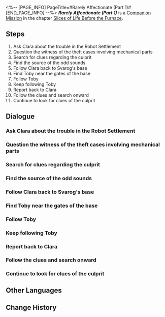 <%-- [PAGE_INFO]
PageTitle=#Rarely Affectionate (Part 1)#
[END_PAGE_INFO] --%>
{{Stub|Dialogue.}}
{{Mission Infobox
|id            = 2010905
|title         = 
|image         = <!--Mission Rarely Affectionate (Part 1).png-->
|type          = Companion
|event_name    = 
|chapter       = Slices of Life Before the Furnace
|requirements  = [[Trailblaze Mission]] ''[[Silent Galaxy]]'' completed
|summary       = Clara returns the suspicious little robot to the base, putting an end to the parts theft. However, she needs time to contemplate the future of humans, automatons, and the settlement.
|characters    = Clara; Gear-Stealing Robot; Little Robot; Shivering Vagrant; Svarog; Toby; Trailblazer
|startLocation = [[Jarilo-VI]] - [[Robot Settlement]]
|world         = Jarilo-VI
|area          = Robot Settlement
|prev          = 
|next          = 
|rewards       = Trailblaze EXP*350; Stellar Jade*60; Adventure Log*6; Shield (Item)*200; "Godfather"*1 { text = "Godfather" }; Credit*20,000
}}
'''''Rarely Affectionate (Part 1)''''' is a [[Companion Mission]] in the chapter [[Slices of Life Before the Furnace]].

==Steps==
# Ask Clara about the trouble in the Robot Settlement
# Question the witness of the theft cases involving mechanical parts
# Search for clues regarding the culprit
# Find the source of the odd sounds
# Follow Clara back to Svarog's base
# Find Toby near the gates of the base
# Follow Toby
# Keep following Toby
# Report back to Clara
# Follow the clues and search onward
# Continue to look for clues of the culprit

<!--
==Gameplay Notes==

--><!--
==Trial Character==

-->
==Dialogue==
{{Stub Dialogue}}
===Ask Clara about the trouble in the Robot Settlement===
{{Mission Description|type=companion|location=Robot Settlement|You suddenly receive a message from Clara &mdash; the shy little girl seems to be asking you for help.<br />While you may admire how Clara is as cute in text as she is in person, do go to the robot settlement and get an understanding of the situation as she had requested.}}
{{Dialogue Start}}
:{{tx}}
{{Dialogue End}}

===Question the witness of the theft cases involving mechanical parts===
{{Mission Description|type=companion|location=Robot Settlement|update|Based on what Clara said, there had been lots of recent thefts for mechanical parts in the robot settlement.<br />The (probable) scent of crime excites you &mdash; Go, genius detective Clara and her genius assistant! The witness for the most recent theft should be able to provide clues.}}
{{Dialogue Start}}
:{{tx}}
{{Dialogue End}}

===Search for clues regarding the culprit===
{{Mission Description|type=companion|location=Robot Settlement|update|Your questions seem to touch a nerve with the jumpy witness. His unnatural terror hints that this theft might be more dangerous than you have imagined.<br />However, you and Clara still decide to head to the crime scene. Be prepared for any potential dangers and protect yourself &mdash; or at least protect Clara.}}
{{Dialogue Start}}
:{{tx}}
{{Dialogue End}}

===Find the source of the odd sounds===
{{Mission Description|type=companion|location=Robot Settlement|update|You arrive at a machine landfill as you and Clara followed the tracks of the careless thief, and you hear some odd sounds here.<br />Does this mean the thief is here? You are not sure, but you can answer this question by checking out the source of the sounds.}}
{{Dialogue Start}}
:{{tx}}
{{Dialogue End}}

===Follow Clara back to Svarog's base===
{{Mission Description|type=companion|location=Robot Settlement|update|Clara and you are surprised to find a strange little robot to be the culprit of the thefts.<br />As you subdued it, the robot kept begging you for forgiveness and didn't show any aggression.<br />This made Clara feel rather down. Return to the base with her and plan your next move.}}
{{Dialogue Start}}
:{{tx}}
{{Dialogue End}}

===Find Toby near the gates of the base===
{{Mission Description|type=companion|location=Robot Settlement|update|Clara made the difficult decision to fix the small robot that had been stealing parts.<br />This action, logical or not, would help to unravel the truth of these thefts.<br />Go find Toby the robot near the gates of the base as Clara stated &mdash; It should be able to take you around the machine graveyard.}}
{{Dialogue Start}}
:{{tx}}
{{Dialogue End}}

===Follow Toby===
{{Mission Description|type=companion|location=Robot Settlement|update|You find a rather annoyed Toby. At least it is willing to obey Clara's orders and take you to the machine graveyard.<br />Follow Toby and find a suitable robot shell in the graveyard.}}
{{Dialogue Start}}
:{{tx}}
{{Dialogue End}}

===Keep following Toby===
{{Mission Description|type=companion|location=Robot Settlement|update|You find a rather annoyed Toby. At least it is willing to obey Clara's orders and take you to the machine graveyard.<br />Follow Toby and keep trying to find a suitable robot shell in the graveyard.}}
{{Dialogue Start}}
:{{tx}}
{{Dialogue End}}

===Report back to Clara===
{{Mission Description|type=companion|location=Robot Settlement|update|Toby and you successfully find a suitable robot shell. It is time to return to the base and report to Clara.<br />What, you want to know what will happen to Toby? It will return to the energy exchange facility and charge up on its own...<br />Probably.}}
{{Dialogue Start}}
:{{tx}}
{{Dialogue End}}

===Follow the clues and search onward===
{{Mission Description|type=companion|location=Robot Settlement|update|You and Clara still decide to head to the crime scene to investigate.<br />You find signs probably left behind by the parts thief at the chaotic crime scene. Follow these clues and keep searching onward.}}
{{Dialogue Start}}
:{{tx}}
{{Dialogue End}}

===Continue to look for clues of the culprit===
{{Mission Description|type=companion|location=Robot Settlement|update|You and Clara still decide to head to the crime scene to investigate.<br />You find more signs probably left behind by the parts thief at the chaotic crime scene. Follow these clues and keep searching onward.}}
{{Dialogue Start}}
:{{tx}}
{{Dialogue End}}

==Other Languages==
{{Other Languages
|en   = Rarely Affectionate (Part 1)
|zhs  = 难得有情•其一
|zht  = 難得有情•其一
|ja   = 情、得難し・その1
|ko   = 귀한 애정•1
|es   = Un afecto inusitado (I)
|fr   = Rarement tendre (partie 1)
|ru   = Невиданная ласка I
|th   = ยากเกินจะไขว่คว้า 1
|vi   = Chút Ân Tình Hiếm Hoi-1
|de   = Seltene Zuneigung (Teil 1)
|id   = Jarang Perhatian (Bagian 1)
|pt   = Pouca Afeição (Parte 1)
}}

==Change History==
{{Change History|1.0}}
